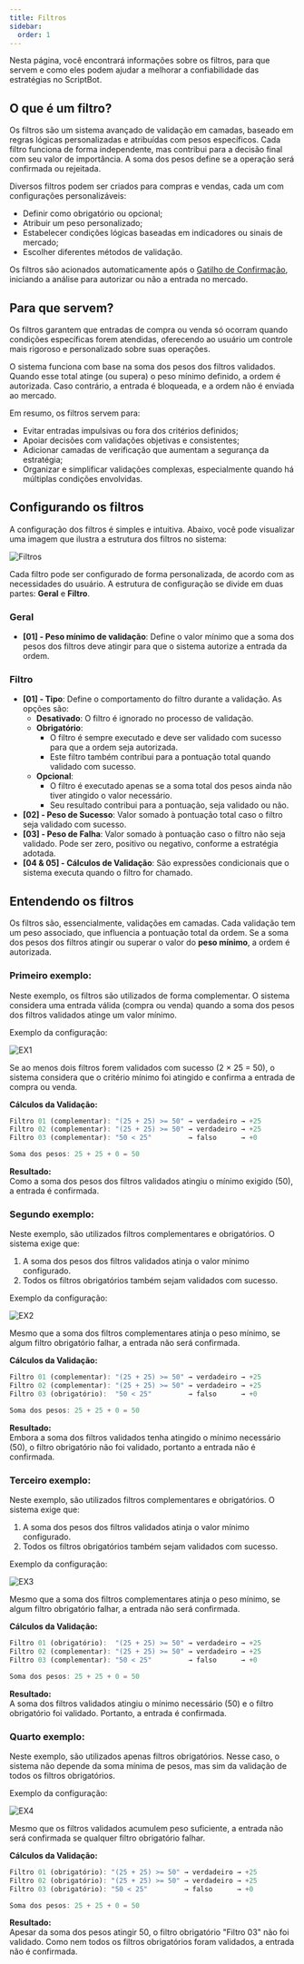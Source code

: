 ```yaml
---
title: Filtros
sidebar:
  order: 1
---
```



Nesta página, você encontrará informações sobre os filtros, para que servem e como eles podem ajudar a melhorar a confiabilidade das estratégias no ScriptBot.

## O que é um filtro?

Os filtros são um sistema avançado de validação em camadas, baseado em regras lógicas personalizadas e atribuídas com pesos específicos. Cada filtro funciona de forma independente, mas contribui para a decisão final com seu valor de importância. A soma dos pesos define se a operação será confirmada ou rejeitada.

Diversos filtros podem ser criados para compras e vendas, cada um com configurações personalizáveis:

- Definir como obrigatório ou opcional;
- Atribuir um peso personalizado;
- Estabelecer condições lógicas baseadas em indicadores ou sinais de mercado;
- Escolher diferentes métodos de validação.

Os filtros são acionados automaticamente após o [Gatilho de Confirmação](/conditions/triggers), iniciando a análise para autorizar ou não a entrada no mercado.

## Para que servem?

Os filtros garantem que entradas de compra ou venda só ocorram quando condições específicas forem atendidas, oferecendo ao usuário um controle mais rigoroso e personalizado sobre suas operações.

O sistema funciona com base na soma dos pesos dos filtros validados. Quando esse total atinge (ou supera) o peso mínimo definido, a ordem é autorizada. Caso contrário, a entrada é bloqueada, e a ordem não é enviada ao mercado.

Em resumo, os filtros servem para:

- Evitar entradas impulsivas ou fora dos critérios definidos;
- Apoiar decisões com validações objetivas e consistentes;
- Adicionar camadas de verificação que aumentam a segurança da estratégia;
- Organizar e simplificar validações complexas, especialmente quando há múltiplas condições envolvidas.

## Configurando os filtros

A configuração dos filtros é simples e intuitiva. Abaixo, você pode visualizar uma imagem que ilustra a estrutura dos filtros no sistema:

<ImgFrame>![Filtros](@src/assets/Filters.png)</ImgFrame>

Cada filtro pode ser configurado de forma personalizada, de acordo com as necessidades do usuário. A estrutura de configuração se divide em duas partes: **Geral** e **Filtro**.

### Geral

- **[01] - Peso mínimo de validação**: Define o valor mínimo que a soma dos pesos dos filtros deve atingir para que o sistema autorize a entrada da ordem.

### Filtro

- **[01] - Tipo**: Define o comportamento do filtro durante a validação. As opções são:
  - **Desativado**: O filtro é ignorado no processo de validação.
  - **Obrigatório**:
    - O filtro é sempre executado e deve ser validado com sucesso para que a ordem seja autorizada.
    - Este filtro também contribui para a pontuação total quando validado com sucesso.
  - **Opcional**:
    - O filtro é executado apenas se a soma total dos pesos ainda não tiver atingido o valor necessário.
    - Seu resultado contribui para a pontuação, seja validado ou não.
- **[02] - Peso de Sucesso**: Valor somado à pontuação total caso o filtro seja validado com sucesso.
- **[03] - Peso de Falha**: Valor somado à pontuação caso o filtro não seja validado. Pode ser zero, positivo ou negativo, conforme a estratégia adotada.
- **[04 & 05] - Cálculos de Validação**: São expressões condicionais que o sistema executa quando o filtro for chamado.

## Entendendo os filtros

Os filtros são, essencialmente, validações em camadas. Cada validação tem um peso associado, que influencia a pontuação total da ordem. Se a soma dos pesos dos filtros atingir ou superar o valor do **peso mínimo**, a ordem é autorizada.

### Primeiro exemplo:

Neste exemplo, os filtros são utilizados de forma complementar. O sistema considera uma entrada válida (compra ou venda) quando a soma dos pesos dos filtros validados atinge um valor mínimo.

Exemplo da configuração:

<ImgFrame>![EX1](@src/assets/FilterEx01.png)</ImgFrame>

Se ao menos dois filtros forem validados com sucesso (2 × 25 = 50), o sistema considera que o critério mínimo foi atingido e confirma a entrada de compra ou venda.

**Cálculos da Validação:**

```js
Filtro 01 (complementar): "(25 + 25) >= 50" → verdadeiro → +25
Filtro 02 (complementar): "(25 + 25) >= 50" → verdadeiro → +25
Filtro 03 (complementar): "50 < 25"         → falso      → +0

Soma dos pesos: 25 + 25 + 0 = 50
```

**Resultado:**  
Como a soma dos pesos dos filtros validados atingiu o mínimo exigido (50), a entrada é confirmada.

### Segundo exemplo:

Neste exemplo, são utilizados filtros complementares e obrigatórios. O sistema exige que:

1. A soma dos pesos dos filtros validados atinja o valor mínimo configurado.
2. Todos os filtros obrigatórios também sejam validados com sucesso.

Exemplo da configuração:

<ImgFrame>![EX2](@src/assets/FilterEx02.png)</ImgFrame>

Mesmo que a soma dos filtros complementares atinja o peso mínimo, se algum filtro obrigatório falhar, a entrada não será confirmada.

**Cálculos da Validação:**

```js
Filtro 01 (complementar): "(25 + 25) >= 50" → verdadeiro → +25
Filtro 02 (complementar): "(25 + 25) >= 50" → verdadeiro → +25
Filtro 03 (obrigatório):  "50 < 25"         → falso      → +0

Soma dos pesos: 25 + 25 + 0 = 50
```

**Resultado:**  
Embora a soma dos filtros validados tenha atingido o mínimo necessário (50), o filtro obrigatório não foi validado, portanto a entrada não é confirmada.

### Terceiro exemplo:

Neste exemplo, são utilizados filtros complementares e obrigatórios. O sistema exige que:

1. A soma dos pesos dos filtros validados atinja o valor mínimo configurado.
2. Todos os filtros obrigatórios também sejam validados com sucesso.

Exemplo da configuração:

<ImgFrame>![EX3](@src/assets/FilterEx03.png)</ImgFrame>

Mesmo que a soma dos filtros complementares atinja o peso mínimo, se algum filtro obrigatório falhar, a entrada não será confirmada.

**Cálculos da Validação:**

```js
Filtro 01 (obrigatório):  "(25 + 25) >= 50" → verdadeiro → +25
Filtro 02 (complementar): "(25 + 25) >= 50" → verdadeiro → +25
Filtro 03 (complementar): "50 < 25"         → falso      → +0

Soma dos pesos: 25 + 25 + 0 = 50
```

**Resultado:**  
A soma dos filtros validados atingiu o mínimo necessário (50) e o filtro obrigatório foi validado. Portanto, a entrada é confirmada.

### Quarto exemplo:

Neste exemplo, são utilizados apenas filtros obrigatórios. Nesse caso, o sistema não depende da soma mínima de pesos, mas sim da validação de todos os filtros obrigatórios.

Exemplo da configuração:

<ImgFrame>![EX4](@src/assets/FilterEx04.png)</ImgFrame>

Mesmo que os filtros validados acumulem peso suficiente, a entrada não será confirmada se qualquer filtro obrigatório falhar.

**Cálculos da Validação:**

```js
Filtro 01 (obrigatório): "(25 + 25) >= 50" → verdadeiro → +25
Filtro 02 (obrigatório): "(25 + 25) >= 50" → verdadeiro → +25
Filtro 03 (obrigatório): "50 < 25"         → falso      → +0

Soma dos pesos: 25 + 25 + 0 = 50
```

**Resultado:**  
Apesar da soma dos pesos atingir 50, o filtro obrigatório "Filtro 03" não foi validado. Como nem todos os filtros obrigatórios foram validados, a entrada não é confirmada.
